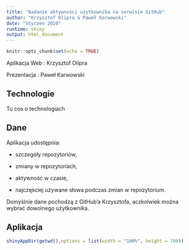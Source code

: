 ---
title: "Badanie aktywności użytkownika na serwisie GitHub"
author: "Krzysztof Olipra & Paweł Karwowski"
date: "Styczeń 2020"
runtime: shiny
output: html_document
---

```{r setup, include=FALSE}
knitr::opts_chunk$set(echo = TRUE)
```

Aplikacja Web : Krzysztof Olipra



Prezentacja : Paweł Karwowski

## Technologie

Tu cos o technologiach

## Dane

Aplikacja udostępnia:


- szczegóły repozytoriów, 


- zmiany w repozytoriach,


- aktywność w czasie,


- najczęściej używane słowa podczas zmian w repozytorium.


Domyślnie dane pochodzą z GitHub'a Krzysztofa, aczkolwiek można wybrać dowolnego użytkownika.

## Aplikacja


```{r, echo = FALSE}
shinyAppDir(getwd(),options = list(width = "100%", height = 700))
```





